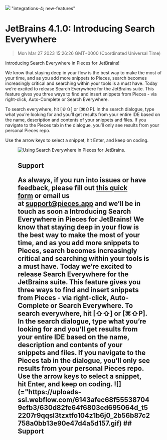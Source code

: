 ![](https://uploads-ssl.webflow.com/6143afec68f555387049efb3/630d82fd64f6802ccc950636_ezgif_com-gif-maker53_dbaae6909b28234f3b5d1f4bbb5106d1_2000.png)
"integrations-4; new-features"
# JetBrains 4.1.0: Introducing Search Everywhere
> Mon Mar 27 2023 15:26:26 GMT+0000 (Coordinated Universal Time)
<p>Introducing Search Everywhere in Pieces for JetBrains!<p.new.line><p>We know that staying deep in your flow is the best way to make the most of your time, and as you add more snippets to Pieces, search becomes increasingly critical and searching within your tools is a must have. Today we’re excited to release Search Everywhere for the JetBrains suite. This feature gives you three ways to find and insert snippets from Pieces - via right-click, Auto-Complete or Search Everywhere.<p.new.line><p>To search everywhere, hit [⇧⇧] or [⌘⇧P]. In the search dialogue, type what you’re looking for and you’ll get results from your entire IDE based on the name, description and contents of your snippets and files. If you navigate to the Pieces tab in the dialogue, you’ll only see results from your personal Pieces repo.<p.new.line><p>Use the arrow keys to select a snippet, hit Enter, and keep on coding.<p.new.line><figure class="w-richtext-figure-type-image w-richtext-align-center" data-rt-type="image" data-rt-align="center"><div><img alt="Using Search Everywhere in Pieces for JetBrains." src="https://uploads-ssl.webflow.com/6143afec68f555387049efb3/630d82fe64f6803ed695064d_t52207r9qqsl3tzxtfo104z1b6j0_2b56b87c2758a0bb13e90e47d4a5d157.gif" /><div.new.line><figure.new.line><h2 id="eoctd">Support<h2.new.line><p>As always, if you run into issues or have feedback, please fill out <a href="https://getpieces.typeform.com/to/mCjBSIjF" target="_blank" rel="noopener noreferrer">this quick form</a> or email us at <a href="mailto:support@pieces.app" target="_blank" rel="noopener noreferrer">support@pieces.app</a> and we’ll be in touch as soon a
Introducing Search Everywhere in Pieces for JetBrains!
We know that staying deep in your flow is the best way to make the most of your time, and as you add more snippets to Pieces, search becomes increasingly critical and searching within your tools is a must have. Today we’re excited to release Search Everywhere for the JetBrains suite. This feature gives you three ways to find and insert snippets from Pieces - via right-click, Auto-Complete or Search Everywhere.
To search everywhere, hit [⇧⇧] or [⌘⇧P]. In the search dialogue, type what you’re looking for and you’ll get results from your entire IDE based on the name, description and contents of your snippets and files. If you navigate to the Pieces tab in the dialogue, you’ll only see results from your personal Pieces repo.
Use the arrow keys to select a snippet, hit Enter, and keep on coding.
![](="https://uploads-ssl.webflow.com/6143afec68f555387049efb3/630d82fe64f6803ed695064d_t52207r9qqsl3tzxtfo104z1b6j0_2b56b87c2758a0bb13e90e47d4a5d157.gif)
## Support
